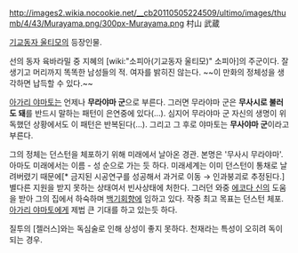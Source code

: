 http://images2.wikia.nocookie.net/__cb20110505224509/ultimo/images/thumb/4/43/Murayama.png/300px-Murayama.png
村山 武蔵

[[기교동자 울티모]]의 등장인물.

선의 동자 육바라밀 중 지혜의 [wiki:"소피아(기교동자 울티모)" 소피아]의 주군이다. 잘생기고 머리까지 똑똑한 남성들의 적. 여자를 밝히진 않는다. ~~이 만화의 정체성을 생각하면 납득할 수 있다.~~

[[아가리 야마토]]는 언제나 '''무라야마 군'''으로 부른다. 그러면 무라야마 군은  '''무사시로 불러도 돼'''를 반드시 말하는 패턴이 은연중에 있다(…). 심지어 무라야마 군 자신의 생명이 위독했던 상황에서도 이 패턴은 반복된다(…). 그리고 그 후로 야마토는 '''무사야마 군'''이라고 부른다.

그의 정체는 던스턴을 체포하기 위해 미래에서 날아온 경관. 본명은 '무사시 무라야마'. 아마도 미래에서는 이름 - 성 순으로 가는 듯 하다. 미래세계는 이미 던스턴이 통채로 날려버렸기 때문에[* 금지된 시공연구를 성공해서 과거로 이동 → 인과붕괴로 추정된다.] 별다른 지원을 받지 못하는 상태여서 빈사상태에 처한다. 그러던 와중 [[에코다 신]]의 도움을 받아 그의 집에서 하숙하며 [[백기회향]]에 임하고 있다. 작중 최고 목표는 던스턴 체포. [[아가리 야마토]]에게 제법 큰 기대를 하고 있는듯 하다. 

질투의 [젤러스]와는 독심술로 인해 상성이 좋지 못하다. 천재라는 특성이 오히려 독이 되는 경우.
